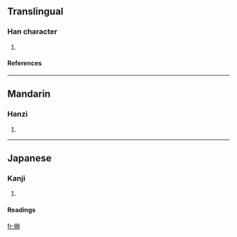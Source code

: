 ==Translingual==
===Han character===
{{Han char|rn=64|rad=手|as=12|sn=15|four=|canj=手戈戈心 (QIIP)}}
# {{defn|Han|sort=手12}}
====References====
{{Han ref|kx=0455.070|dkj=12723|dj=0804.130|hdz=31965.010|uh=64A1|ud=25761}}
{{rfc-auto}}
----
==Mandarin==
===Hanzi===
{{cmn-hanzi|pin=[[cāo]] (cao1)|wg=ts'ao<sup>1</sup>}}
# {{defn|Mandarin}}

----
==Japanese==
===Kanji===
{{ja-kanji|grade=|rs=手12}}
# {{defn|Japanese}} 
====Readings====
{{ja-readings|on=[[そう]] (sō), [[さん]] (san)|kun=[[みさお]] (misao), [[あやつる]] (ayatsuru)}}

[[fr:撡]]